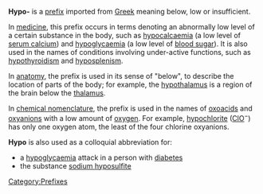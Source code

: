 '''Hypo-''' is a [[prefix (linguistics)|prefix]] imported from [[Greek_and_latin_roots|Greek]] meaning below, low or insufficient.

In [[medicine]], this prefix occurs in terms denoting an abnormally low level of a certain substance in the body,
such as [[hypocalcaemia]] (a low level of [[Calcium metabolism|serum calcium]]) and [[hypoglycaemia]] (a low level of [[blood sugar]]).  It is also used in the names of conditions involving under-active functions, such as [[hypothyroidism]] and [[hyposplenism]].

In [[anatomy]], the prefix is used in its sense of "below", to describe the location of parts of the body; for example, the [[hypothalamus]] is a region of the brain below the [[thalamus]].

In [[IUPAC nomenclature of inorganic chemistry|chemical nomenclature]], the prefix is used in the names of [[oxoacid]]s and [[oxyanion]]s with a low amount of [[oxygen]].  For example, [[hypochlorite]] ([[Chlorine|Cl]][[Oxygen|O]]<sup>&minus;</sup>) has only one oxygen atom, the least of the four chlorine oxyanions.

'''Hypo''' is also used as a colloquial abbreviation for:
*a [[hypoglycaemia]] attack in a person with [[diabetes]]
*the substance [[sodium hyposulfite]]

[[Category:Prefixes]]